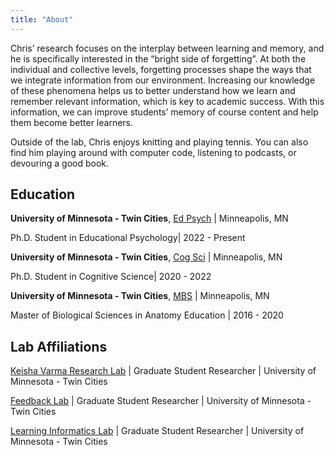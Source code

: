 ```yaml
---
title: "About"
---
```


Chris' research focuses on the interplay between learning and memory, and he is specifically interested in the "bright side of forgetting". At both the individual and collective levels, forgetting processes shape the ways that we integrate information from our environment. Increasing our knowledge of these phenomena helps us to better understand how we learn and remember relevant information, which is key to academic success. With this information, we can improve students' memory of course content and help them become better learners.

Outside of the lab, Chris enjoys knitting and playing tennis. You can also find him playing around with computer code, listening to podcasts, or devouring a good book.

## Education

**University of Minnesota - Twin Cities**, [Ed Psych](https://edpsych.umn.edu/) \| Minneapolis, MN

Ph.D. Student in Educational Psychology\| 2022 - Present

**University of Minnesota - Twin Cities**, [Cog Sci](http://www.cogsciphd.umn.edu/index.shtml) \| Minneapolis, MN

Ph.D. Student in Cognitive Science\| 2020 - 2022

**University of Minnesota - Twin Cities**, [MBS](https://ccaps.umn.edu/biological-sciences-masters-degree) \| Minneapolis, MN

Master of Biological Sciences in Anatomy Education \| 2016 - 2020

## Lab Affiliations

[Keisha Varma Research Lab](https://edpsych.umn.edu/research/labs/keisha-varma) \| Graduate Student Researcher \| University of Minnesota - Twin Cities

[Feedback Lab](https://edpsych.umn.edu/research/labs/martin-vanboekel) \| Graduate Student Researcher \| University of Minnesota - Twin Cities

[Learning Informatics Lab](https://innovation.umn.edu/informatics/) \| Graduate Student Researcher \| University of Minnesota - Twin Cities
